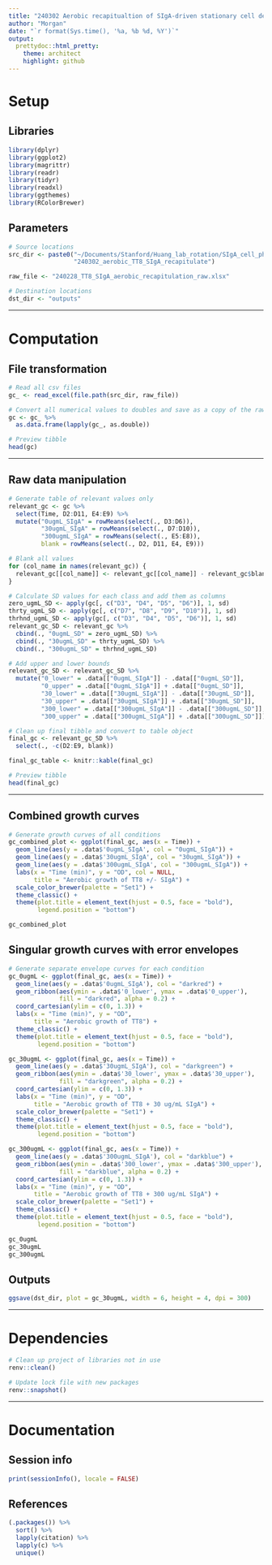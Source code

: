 ```yaml
---
title: "240302 Aerobic recapitualtion of SIgA-driven stationary cell death of TT8"
author: "Morgan"
date: "`r format(Sys.time(), '%a, %b %d, %Y')`"
output:
  prettydoc::html_pretty:
    theme: architect
    highlight: github
---
```


# Setup

## Libraries

```r
library(dplyr)
library(ggplot2)
library(magrittr)
library(readr)
library(tidyr)
library(readxl)
library(ggthemes)
library(RColorBrewer)
```

## Parameters

```r
# Source locations
src_dir <- paste0("~/Documents/Stanford/Huang_lab_rotation/SIgA_cell_physiology/",
                  "240302_aerobic_TT8_SIgA_recapitulate")

raw_file <- "240228_TT8_SIgA_aerobic_recapitulation_raw.xlsx"

# Destination locations
dst_dir <- "outputs"
```

------------------------------------------------------------------------

# Computation

## File transformation

```r
# Read all csv files
gc_ <- read_excel(file.path(src_dir, raw_file))

# Convert all numerical values to doubles and save as a copy of the raw import
gc <- gc_ %>%
  as.data.frame(lapply(gc_, as.double))

# Preview tibble
head(gc)
```

------------------------------------------------------------------------

## Raw data manipulation

```r
# Generate table of relevant values only
relevant_gc <- gc %>%
  select(Time, D2:D11, E4:E9) %>%
  mutate("0ugmL_SIgA" = rowMeans(select(., D3:D6)),
         "30ugmL_SIgA" = rowMeans(select(., D7:D10)),
         "300ugmL_SIgA" = rowMeans(select(., E5:E8)),
         blank = rowMeans(select(., D2, D11, E4, E9)))

# Blank all values
for (col_name in names(relevant_gc)) {
  relevant_gc[[col_name]] <- relevant_gc[[col_name]] - relevant_gc$blank
}

# Calculate SD values for each class and add them as columns
zero_ugmL_SD <- apply(gc[, c("D3", "D4", "D5", "D6")], 1, sd)
thrty_ugmL_SD <- apply(gc[, c("D7", "D8", "D9", "D10")], 1, sd)
thrhnd_ugmL_SD <- apply(gc[, c("D3", "D4", "D5", "D6")], 1, sd)
relevant_gc_SD <- relevant_gc %>%
  cbind(., "0ugmL_SD" = zero_ugmL_SD) %>%
  cbind(., "30ugmL_SD" = thrty_ugmL_SD) %>%
  cbind(., "300ugmL_SD" = thrhnd_ugmL_SD)

# Add upper and lower bounds
relevant_gc_SD <- relevant_gc_SD %>%
  mutate("0_lower" = .data[["0ugmL_SIgA"]] - .data[["0ugmL_SD"]],
         "0_upper" = .data[["0ugmL_SIgA"]] + .data[["0ugmL_SD"]],
         "30_lower" = .data[["30ugmL_SIgA"]] - .data[["30ugmL_SD"]],
         "30_upper" = .data[["30ugmL_SIgA"]] + .data[["30ugmL_SD"]],
         "300_lower" = .data[["300ugmL_SIgA"]] - .data[["300ugmL_SD"]],
         "300_upper" = .data[["300ugmL_SIgA"]] + .data[["300ugmL_SD"]])

# Clean up final tibble and convert to table object
final_gc <- relevant_gc_SD %>%
  select(., -c(D2:E9, blank))

final_gc_table <- knitr::kable(final_gc)

# Preview tibble
head(final_gc)
```

------------------------------------------------------------------------

## Combined growth curves

```r
# Generate growth curves of all conditions
gc_combined_plot <- ggplot(final_gc, aes(x = Time)) + 
  geom_line(aes(y = .data$'0ugmL_SIgA', col = "0ugmL_SIgA")) + 
  geom_line(aes(y = .data$'30ugmL_SIgA', col = "30ugmL_SIgA")) + 
  geom_line(aes(y = .data$'300ugmL_SIgA', col = "300ugmL_SIgA")) + 
  labs(x = "Time (min)", y = "OD", col = NULL, 
       title = "Aerobic growth of TT8 +/- SIgA") + 
  scale_color_brewer(palette = "Set1") + 
  theme_classic() + 
  theme(plot.title = element_text(hjust = 0.5, face = "bold"),
        legend.position = "bottom")

gc_combined_plot
```

## Singular growth curves with error envelopes

```r
# Generate separate envelope curves for each condition
gc_0ugmL <- ggplot(final_gc, aes(x = Time)) + 
  geom_line(aes(y = .data$'0ugmL_SIgA'), col = "darkred") + 
  geom_ribbon(aes(ymin = .data$'0_lower', ymax = .data$'0_upper'), 
              fill = "darkred", alpha = 0.2) +
  coord_cartesian(ylim = c(0, 1.3)) + 
  labs(x = "Time (min)", y = "OD", 
       title = "Aerobic growth of TT8") + 
  theme_classic() + 
  theme(plot.title = element_text(hjust = 0.5, face = "bold"),
        legend.position = "bottom")

gc_30ugmL <- ggplot(final_gc, aes(x = Time)) +
  geom_line(aes(y = .data$'30ugmL_SIgA'), col = "darkgreen") + 
  geom_ribbon(aes(ymin = .data$'30_lower', ymax = .data$'30_upper'), 
              fill = "darkgreen", alpha = 0.2) +
  coord_cartesian(ylim = c(0, 1.3)) +
  labs(x = "Time (min)", y = "OD", 
       title = "Aerobic growth of TT8 + 30 ug/mL SIgA") + 
  scale_color_brewer(palette = "Set1") + 
  theme_classic() + 
  theme(plot.title = element_text(hjust = 0.5, face = "bold"),
        legend.position = "bottom")

gc_300ugmL <- ggplot(final_gc, aes(x = Time)) +
  geom_line(aes(y = .data$'300ugmL_SIgA'), col = "darkblue") + 
  geom_ribbon(aes(ymin = .data$'300_lower', ymax = .data$'300_upper'), 
              fill = "darkblue", alpha = 0.2) + 
  coord_cartesian(ylim = c(0, 1.3)) + 
  labs(x = "Time (min)", y = "OD",
       title = "Aerobic growth of TT8 + 300 ug/mL SIgA") + 
  scale_color_brewer(palette = "Set1") + 
  theme_classic() + 
  theme(plot.title = element_text(hjust = 0.5, face = "bold"),
        legend.position = "bottom")

gc_0ugmL
gc_30ugmL
gc_300ugmL

```

## Outputs

```r
ggsave(dst_dir, plot = gc_30ugmL, width = 6, height = 4, dpi = 300)

```

------------------------------------------------------------------------

# Dependencies

```r
# Clean up project of libraries not in use
renv::clean()

# Update lock file with new packages
renv::snapshot()
```

------------------------------------------------------------------------

# Documentation

## Session info

```r
print(sessionInfo(), locale = FALSE)
```

## References

```r
(.packages()) %>%
  sort() %>%
  lapply(citation) %>%
  lapply(c) %>%
  unique()
```
